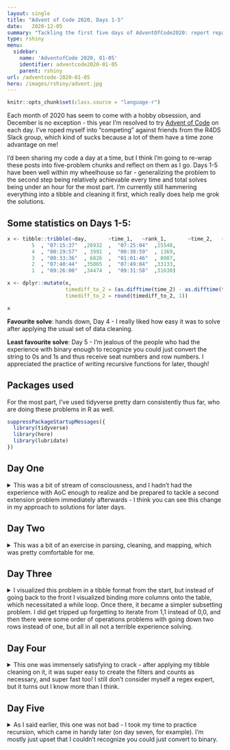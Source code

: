```yaml
---
layout: single
title: "Advent of Code 2020, Days 1-5"
date:   2020-12-05
summary: "Tackling the first five days of AdventOfCode2020: report repair, password philosophy, toboggan trajectory, passport processing, binary boarding!"
type: rshiny
menu:
  sidebar:
    name: 'AdventofCode 2020, 01-05'
    identifier: adventcode2020-01-05
    parent: rshiny
url: /adventcode-2020-01-05
hero: /images/rshiny/advent.jpg
---
```

```r
knitr::opts_chunk$set(class.source = "language-r")
```

Each month of 2020 has seem to come with a hobby obsession, and December is no exception - this year I'm resolved to try [Advent of Code](https://adventofcode.com/2020) on each day. I've roped myself into "competing" against friends from the R4DS Slack group, which kind of sucks because a lot of them have a time zone advantage on me! 

I'd been sharing my code a day at a time, but I think I'm going to re-wrap these posts into five-problem chunks and reflect on them as I go. Days 1-5 have been well within my wheelhouse so far - generalizing the problem to the second step being relatively achievable every time and total solves being under an hour for the most part. I'm currently still hammering everything into a tibble and cleaning it first, which really does help me grok the solutions. 

## Some statistics on Days 1-5: 

```r
x <- tibble::tribble(~day,       ~time_1,   ~rank_1,       ~time_2,   ~rank_2,
        5  , "07:15:37"  ,26932  ,  "07:25:04"  ,25548,  
        4  , "00:19:57"  , 3991  ,  "00:30:59"  , 1369,  
        3  , "00:33:36"  , 6826  ,  "01:01:46"  , 8007,  
        2  , "07:40:44"  ,35065  ,  "07:49:04"  ,33133,  
        1  , "09:26:00"  ,34474  ,  "09:31:58"  ,31630)

x <- dplyr::mutate(x,
                   timediff_to_2 = (as.difftime(time_2) - as.difftime(time_1)),
                   timediff_to_2 = round(timediff_to_2, 1))

x
```

**Favourite solve**: hands down, Day 4 - I really liked how easy it was to solve after applying the usual set of data cleaning. 

**Least favourite solve**: Day 5 - I'm jealous of the people who had the experience with binary enough to recognize you could just convert the string to 0s and 1s and thus receive seat numbers and row numbers. I appreciated the practice of writing recursive functions for later, though!

## Packages used

For the most part, I've used tidyverse pretty darn consistently thus far, who are doing these problems in R as well. 

```r
suppressPackageStartupMessages({
  library(tidyverse)
  library(here)
  library(lubridate)
})
```


## Day One

<details> <summary> This was a bit of stream of consciousness, and I hadn't had the experience with AoC enough to realize and be prepared to tackle a second extension problem immediately afterwards - I think you can see this change in my approach to solutions for later days. </summary>

--- Day 1: Report Repair ---

> After saving Christmas [five years in a row](https://adventofcode.com/events), you've decided to take a vacation at a nice resort on a tropical island. Surely, Christmas will go on without you.
>
> The tropical island has its own currency and is entirely cash-only. The gold coins used there have a little picture of a starfish; the locals just call them *stars*. None of the currency exchanges seem to have heard of them, but somehow, you'll need to find fifty of these coins by the time you arrive so you can pay the deposit on your room.
>
> To save your vacation, you need to get all *fifty stars* by December 25th.
>
> Collect stars by solving puzzles. Two puzzles will be made available on each day in the Advent calendar; the second puzzle is unlocked when you complete the first. Each puzzle grants *one star*. Good luck!
>
> Before you leave, the Elves in accounting just need you to fix your *expense report* (your puzzle input); apparently, something isn't quite adding up.
>
> Specifically, they need you to *find the two entries that sum to `2020`* and then multiply those two numbers together.
>
> For example, suppose your expense report contained the following:
>
>     1721
>     979
>     366
>     299
>     675
>     1456
>
> In this list, the two entries that sum to `2020` are `1721` and `299`. Multiplying them together produces `1721 * 299 = 514579`, so the correct answer is *`514579`*.
>
> Of course, your expense report is much larger. *Find the two entries that sum to `2020`; what do you get if you multiply them together?*

--- Data ---

<https://adventofcode.com/2020/day/1/input>

Copy-paste + datapasta's Fiddle Selection. (Thank you, Miles!)

```r
input_data <- c(
  1630, 1801, 1917, 1958, 1953, 1521, 1990, 1959, 1543, 1798, 
  638, 1499, 1977, 1433, 1532, 1780, 1559, 1866, 1962, 1999, 
  1623, 1772, 1730, 1670, 1791, 1947, 1961, 1523, 959, 1998, 
  1693, 1490, 1712, 910, 1635, 1837, 586, 1590, 1741, 1739, 
  1660, 1883, 1777, 1734, 1413, 1456, 1511, 1957, 1738, 1685, 
  1677, 1419, 1566, 1639, 1578, 1922, 1856, 1946, 1965, 1649, 
  1854, 1610, 1806, 1424, 1616, 218, 1678, 1992, 1985, 903, 
  1626, 1412, 1964, 671, 1692, 1571, 1690, 1587, 1933, 1367, 
  1585, 1575, 498, 1601, 2005, 1711, 1948, 1991, 1580, 1704, 
  207, 1560, 1867, 1600, 1594, 1930, 1541, 1832, 1613, 1599, 
  1757, 71, 1534, 1940, 1982, 1960, 1530, 1908, 1857, 1410, 
  1987, 1526, 1546, 2002, 1923, 1972, 1752, 1984, 1754, 1916, 
  1942, 1980, 1608, 1398, 1438, 1955, 1968, 1799, 1976, 1847, 
  1775, 1904, 1983, 1945, 1554, 1486, 1527, 1884, 1553, 1736, 
  1561, 1513, 1695, 1431, 1997, 1405, 1872, 1434, 1679, 1609, 
  105, 1582, 1795, 1826, 1886, 1472, 2007, 1617, 1978, 1669, 
  1764, 1865, 1773, 1993, 1666, 1583, 2009, 1969, 2001, 1659, 
  1833, 1713, 1893, 2000, 1520, 1652, 1437, 1556, 1633, 1386, 
  1819, 1973, 1426, 1975, 2010, 1863, 1593, 1996, 1796, 1986, 
  1995, 657, 1784, 1644, 1941, 1596, 1849, 1065, 1927, 1525)
```

--- Part One: Find a solution where the sum of two entries equals 2020. ---

The first solution that comes to mind is finding the difference each entry and 2020, and then left-joining the entries onto this difference.

```r
pair_2020 <- tibble(expense = input_data) %>% 
  mutate(difference = 2020 - expense) %>% 
  left_join(
    x = .,
    y = .,
    by = c("expense"="difference")
  ) %>% 
  filter(!is.na(expense.y))

pair_2020

pair_2020 %>% 
  mutate(multiply = expense * expense.y) %>% 
  distinct(multiply) %>% 
  pull()
```

--- Part Two: Find a solution where the sum of three entries equals 2020 ---

Okay, I can't use the first approach here, so now I'll hit crossing to make a big dataframe, then sum it all afterwards and filter to where sum == 2020.

```r

triple_2020 <- crossing(first = input_data, 
                        second = input_data, 
                        third = input_data) %>% 
  mutate(total = first + second + third,
         product = first * second * third) %>% 
  filter(total == 2020)

triple_2020

triple_2020 %>% 
  distinct(product) %>% 
  pull()
```

</details>

## Day Two

<details>
<summary> This was a bit of an exercise in parsing, cleaning, and mapping, which was pretty comfortable for me. </summary>

--- Problem ---

> To try to debug the problem, they have created a list (your puzzle input) of passwords (according to the corrupted database) and the corporate policy when that password was set.
>
> For example, suppose you have the following list:
>
> - 1-3 a: abcde
> - 1-3 b: cdefg
> - 2-9 c: ccccccccc
>
>Each line gives the password policy and then the password. The password policy indicates the lowest and highest number of times a given letter must appear for the password to be valid. For example, 1-3 a means that the password must contain a at least 1 time and at most 3 times.
>
>In the above example, 2 passwords are valid. The middle password, cdefg, is not; it contains no instances of b, but needs at least 1. The first and third passwords are valid: they contain one a or nine c, both within the limits of their respective policies.

--- Input Data ---

```r
input_data <- read.delim("https://github.com/tanho63/advent_of_code/raw/master/2020/day-02.txt",header = FALSE)
```

--- How many passwords are valid?---

```r
password_table_one <- input_data %>% 
  separate(1,into = c("qty","character","password"),sep = " ") %>% 
  separate(qty, into = c("min","max"), sep = "-",convert = TRUE) %>% 
  mutate(character = str_remove(character,":"),
         password = str_split(password,""),
         count = map2_dbl(password,character,~sum(.x %in% .y)),
         valid = count <= max & count >=min)

head(password_table_one)

sum(password_table_one$valid)
```

--- Part Two: how many passwords are valid under the second policy?---

>While it appears you validated the passwords correctly, they don't seem to be what the Official Toboggan Corporate Authentication System is expecting.
>
>The shopkeeper suddenly realizes that he just accidentally explained the password policy rules from his old job at the sled rental place down the street! The Official Toboggan Corporate Policy actually works a little differently.
>
>Each policy actually describes two positions in the password, where 1 means the first character, 2 means the second character, and so on. (Be careful; Toboggan Corporate Policies have no concept of "index zero"!) Exactly one of these positions must contain the given letter. Other occurrences of the letter are irrelevant for the purposes of policy enforcement.

> Given the same example list from above:

>    - 1-3 a: abcde is valid: position 1 contains a and position 3 does not.
>    - 1-3 b: cdefg is invalid: neither position 1 nor position 3 contains b.
>    - 2-9 c: ccccccccc is invalid: both position 2 and position 9 contain c.

>How many passwords are valid according to the new interpretation of the policies?

```r
password_table_two <- input_data %>% 
  separate(1,into = c("qty","character","password"),sep = " ") %>% 
  separate(qty, into = c("pos1","pos2"), sep = "-",convert = TRUE) %>% 
  mutate(character = str_remove(character,":"),
         password = str_split(password,""),
         password = pmap(list(password,pos1,pos2),~magrittr::extract(..1,c(..2,..3))),
         count = map2_dbl(password,character, ~sum(.x %in% .y)),
         valid = count == 1)

head(password_table_two)

sum(password_table_two$valid)
```

</details>

## Day Three

<details>

<summary> I visualized this problem in a tibble format from the start, but instead of going back to the front I visualized binding more columns onto the table, which necessitated a while loop. Once there, it became a simpler subsetting problem. I did get tripped up forgetting to iterate from 1,1 instead of 0,0, and then there were some order of operations problems with going down two rows instead of one, but all in all not a terrible experience solving. </summary>

Day three!

--- Problem ---

> You start on the open square (.) in the top-left corner and need to reach the bottom (below the bottom-most row on your map).
> 
> The toboggan can only follow a few specific slopes (you opted for a cheaper model that prefers rational numbers); start by counting all the trees you would encounter for the slope right 3, down 1:
> 
> From your starting position at the top-left, check the position that is right 3 and down 1. Then, check the position that is right 3 and down 1 from there, and so on until you go past the bottom of the map.
>
> Starting at the top-left corner of your map and following a slope of right 3 and down 1, how many trees would you encounter?

--- Input Data ---

Converting to a matrix of 1s and 0s, where "#" is 1 and "." is 0

```r
input_matrix <- read_table("https://github.com/tanho63/advent_of_code/raw/master/2020/day-03.txt",col_names = "x") %>% 
  mutate(x = str_split(x,"")) %>% 
  unnest_wider(x,names_sep = "_") %>% 
  mutate_all(~case_when(.x == "#" ~ 1, .x == "." ~ 0)) %>% 
  as.matrix()
```

--- Problem 1 ---

> Starting at the top-left corner of your map and following a slope of right 3 and down 1, how many trees would you encounter?

So the pattern repeats to the right until you get down to the bottom, i.e. until you access row 323 in this case.

```r
input_rows <- nrow(input_matrix)

input_rows
```

323 is the goal rows, and that means we'll need ~ `r 323 * 3` columns. Tackling this via cbind + a while loop. 

```r
input_columns <- input_rows * 3

wide_matrix <- input_matrix

while(ncol(wide_matrix) < input_columns) wide_matrix <- cbind(wide_matrix,input_matrix)
```

Now building an accessor tibble with row numbers and column numbers

```r
row_accessor <- 2:input_rows # start at 1,1 so the next row is 2

column_accessor <- 1:input_rows * 3 + 1 # start at 1,1 and move right three, so next column is 4

column_accessor <- column_accessor[-323] # need the accessors to be same length

indices <- tibble(
  row = row_accessor,
  column = column_accessor) %>%
  mutate(path = map2_dbl(row,column,~wide_matrix[.x,.y]))
  
head(indices)

sum(indices$path)
```

 --- Problem 2: Find this path for multiple slopes ---

Find the path for

- 1,1
- 3,1
- 5,1
- 7,1
- 1,2

A good time to generalise the previous steps!

```r
fn_slope <- function(right,down,matrix){
  
  # Calculate number of columns
  column_count <- (nrow(matrix) * right)
  
  # Create matrix
  wide_matrix <- matrix
  while(ncol(wide_matrix) < column_count) wide_matrix <- cbind(wide_matrix,matrix)
  
  # Create accessors
  row_accessor <- (1:nrow(matrix) * down) + 1
  row_accessor <- row_accessor[row_accessor <=nrow(matrix)]
  
  column_accessor <- (1:nrow(matrix) * right) + 1
  column_accessor <- column_accessor[1:length(row_accessor)]
  
  x <- tibble(row = row_accessor,
              column = column_accessor) %>% 
    mutate(path = map2_dbl(row,column,~wide_matrix[.x,.y]))
  
  sum(x$path)
}

toboggan_paths <- tibble(right = c(1,3,5,7,1),
                         down = c(1,1,1,1,2)) %>% 
  mutate(paths = map2_dbl(right,down,fn_slope,input_matrix))

toboggan_paths

reduce(toboggan_paths$paths,`*`)
```

</details>

## Day Four

<details>
<summary> This one was immensely satisfying to crack - after applying my tibble cleaning on it, it was super easy to create the filters and counts as necessary, and super fast too! I still don't consider myself a regex expert, but it turns out I know more than I think. </summary>

--- Problem Description ---

> The automatic passport scanners are slow because they're having trouble detecting which passports have all required fields. The  expected fields are as follows:
> 
>     - byr (Birth Year)
>     - iyr (Issue Year)
>     - eyr (Expiration Year)
>     - hgt (Height)
>     - hcl (Hair Color)
>     - ecl (Eye Color)
>     - pid (Passport ID)
>     - cid (Country ID)
> 
> Passport data is validated in batch files (your puzzle input). Each passport is represented as a sequence of key:value pairs separated by spaces or newlines. Passports are separated by blank lines.

Count the number of valid passports - those that have `all required fields`. Treat cid as optional. In your batch file, how many passports are valid?

--- Input Data ---
```r
input_data <- read_lines("https://github.com/tanho63/advent_of_code/raw/master/2020/day-04.txt")

head(input_data)
```

Cleaning data into a tibble.

```r
df_passports <- tibble(data = input_data) %>%
  mutate(blank = ifelse(data == "",1,0),
         passport_id = cumsum(blank)+1) %>% 
  filter(!blank) %>% 
  select(-blank) %>% 
  separate_rows(data, sep = " ") %>% 
  separate(data, sep = ":", into = c("key","value")) %>% 
  pivot_wider(names_from = key, values_from = value)

head(df_passports)
```

--- Problem 1: How many complete/non-missing passports? ---

```r
valid_p1 <- df_passports %>% 
  select(-cid) %>% 
  filter_all(~!is.na(.x))

head(valid_p1)
nrow(valid_p1)
```

--- Problem 2: Validate columns ---

Time to add more validation beyond non-missing!

```r
valid_p2 <- valid_p1 %>% 
  mutate_at(c("byr","iyr","eyr"),as.numeric) %>% 
  filter(
    between(byr,1920,2002),
    between(iyr,2010,2020),
    between(eyr,2020,2030),
    case_when(
      str_ends(hgt,"cm") & between(parse_number(hgt),150,193) ~ TRUE,
      str_ends(hgt,"in") & between(parse_number(hgt),59,76) ~ TRUE,
      TRUE ~ FALSE
      ),
    str_detect(hcl,"^#[A-z,0-9]{6}$"),
    ecl %in% c("amb","blu","brn","gry","grn","hzl","oth"),
    str_detect(pid,"^[0-9]{9}$"),
  )

head(valid_p2)
nrow(valid_p2)
```

</details>

## Day Five

<details>
<summary> As I said earlier, this one was not bad - I took my time to practice recursion, which came in handy later (on day seven, for example). I'm mostly just upset that I couldn't recognize you could just convert to binary. </summary>

> Instead of zones or groups, this airline uses binary space partitioning to seat people. A seat might be specified like FBFBBFFRLR, where F means "front", B means "back", L means "left", and R means "right".
>
> The first 7 characters will either be F or B; these specify exactly one of the 128 rows on the plane (numbered 0 through 127). Each letter tells you which half of a region the given seat is in. Start with the whole list of rows; the first letter indicates whether the seat is in the front (0 through 63) or the back (64 through 127). The next letter indicates which half of that region the seat is in, and so on until you're left with exactly one row.
> 
> The last three characters will be either L or R; these specify exactly one of the 8 columns of seats on the plane (numbered 0 through 7). The same process as above proceeds again, this time with only three steps. L means to keep the lower half, while R means to keep the upper half.
>      
> So, decoding FBFBBFFRLR reveals that it is the seat at row 44, column 5.
> 
> Every seat also has a unique seat ID: multiply the row by 8, then add the column. In this example, the seat has ID 44 * 8 + 5 = 357.

--- Data ---

```r
input_05 <- read_lines("https://github.com/tanho63/advent_of_code/raw/master/2020/day-05.txt")
```

--- Problem 1: highest seat ID? ---

A good time to dust off some recursive functions!

```r

search_function <- function(string,range){
  
  midpoint <- length(range)%/%2
  accessor <- str_sub(string,1,1) 

  new_range <- switch(
    accessor,
    "L" = ,
    "F" = range[1:midpoint],
    "R" = ,
    "B" = range[-(1:midpoint)])

  if(length(new_range) == 1) return(new_range)
  
  new_string <- str_remove(string,"^.")
  
  search_function(new_string,new_range)
}

search_function("FBFBBFF",0:127)

df_boardingpasses <- tibble(input = input_05) %>% 
  mutate(row_string = str_sub(input,1,7),
         seat_string = str_sub(input,-3,-1),
         row = map_dbl(row_string,search_function,0:127),
         seat = map_dbl(seat_string,search_function,0:7),
         seat_id = row * 8 + seat)

head(df_boardingpasses)

max(df_boardingpasses$seat_id)
```

--- Problem 2: Your Seat ---

> It's a completely full flight, so your seat should be the only missing boarding pass in your list. However, there's a catch: some of the seats at the very front and back of the plane don't exist on this aircraft, so they'll be missing from your list as well.
>
> Your seat wasn't at the very front or back, though; the seats with IDs +1 and -1 from yours will be in your list.

```r
actual_seats <-  df_boardingpasses %>% 
  arrange(row,seat) %>% 
  filter(
    row != min(row),
    row != max(row)
  )

x <- seq.int(min(actual_seats$seat_id),max(actual_seats$seat_id))

x[!(x %in% actual_seats$seat_id)]

```


</details>
